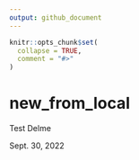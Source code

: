 ```yaml
---
output: github_document
---
```


<!-- README.md is generated from README.Rmd. Please edit that file -->

```r
knitr::opts_chunk$set(
  collapse = TRUE,
  comment = "#>"
)
```

# new_from_local

<!-- badges: start -->
<!-- badges: end -->

Test
Delme

Sept. 30, 2022